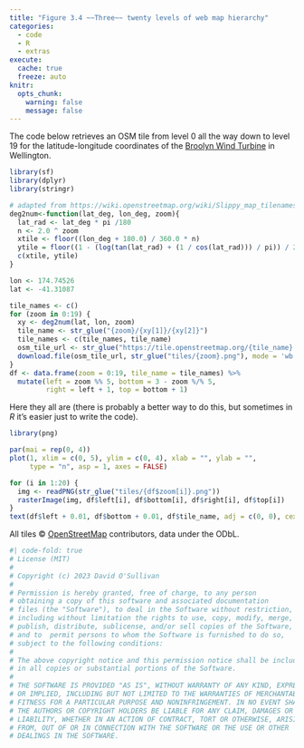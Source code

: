 ```yaml
---
title: "Figure 3.4 ~~Three~~ twenty levels of web map hierarchy"
categories: 
  - code
  - R
  - extras
execute: 
  cache: true
  freeze: auto
knitr:
  opts_chunk: 
    warning: false
    message: false
---
```


The code below retrieves an OSM tile from level 0 all the way down to level 19 for the latitude-longitude coordinates of the [Broolyn Wind Turbine](https://maps.app.goo.gl/UzNcVcqZ2axZKhdy9) in Wellington.

```r
library(sf)
library(dplyr)
library(stringr)

# adapted from https://wiki.openstreetmap.org/wiki/Slippy_map_tilenames#R
deg2num<-function(lat_deg, lon_deg, zoom){
  lat_rad <- lat_deg * pi /180
  n <- 2.0 ^ zoom
  xtile <- floor((lon_deg + 180.0) / 360.0 * n)
  ytile = floor((1 - (log(tan(lat_rad) + (1 / cos(lat_rad))) / pi)) / 2.0 * n)
  c(xtile, ytile)
}

lon <- 174.74526
lat <- -41.31087

tile_names <- c()
for (zoom in 0:19) {
  xy <- deg2num(lat, lon, zoom)
  tile_name <- str_glue("{zoom}/{xy[1]}/{xy[2]}")
  tile_names <- c(tile_names, tile_name)
  osm_tile_url <- str_glue("https://tile.openstreetmap.org/{tile_name}.png")
  download.file(osm_tile_url, str_glue("tiles/{zoom}.png"), mode = 'wb')
}
df <- data.frame(zoom = 0:19, tile_name = tile_names) %>%
  mutate(left = zoom %% 5, bottom = 3 - zoom %/% 5, 
         right = left + 1, top = bottom + 1)
```

Here they all are (there is probably a better way to do this, but sometimes in _R_ it's easier just to write the code).

```r
library(png)

par(mai = rep(0, 4))
plot(1, xlim = c(0, 5), ylim = c(0, 4), xlab = "", ylab = "", 
     type = "n", asp = 1, axes = FALSE)

for (i in 1:20) {
  img <- readPNG(str_glue("tiles/{df$zoom[i]}.png"))
  rasterImage(img, df$left[i], df$bottom[i], df$right[i], df$top[i])
}
text(df$left + 0.01, df$bottom + 0.01, df$tile_name, adj = c(0, 0), cex = 0.75)
```
All tiles &copy; [OpenStreetMap](https://openstreetmap.org/copyright) contributors, data under the ODbL.

```r
#| code-fold: true
# License (MIT)
#
# Copyright (c) 2023 David O'Sullivan
#
# Permission is hereby granted, free of charge, to any person
# obtaining a copy of this software and associated documentation
# files (the "Software"), to deal in the Software without restriction,
# including without limitation the rights to use, copy, modify, merge,
# publish, distribute, sublicense, and/or sell copies of the Software,
# and to  permit persons to whom the Software is furnished to do so,
# subject to the following conditions:
#
# The above copyright notice and this permission notice shall be included
# in all copies or substantial portions of the Software.
#
# THE SOFTWARE IS PROVIDED "AS IS", WITHOUT WARRANTY OF ANY KIND, EXPRESS
# OR IMPLIED, INCLUDING BUT NOT LIMITED TO THE WARRANTIES OF MERCHANTABILITY,
# FITNESS FOR A PARTICULAR PURPOSE AND NONINFRINGEMENT. IN NO EVENT SHALL
# THE AUTHORS OR COPYRIGHT HOLDERS BE LIABLE FOR ANY CLAIM, DAMAGES OR OTHER
# LIABILITY, WHETHER IN AN ACTION OF CONTRACT, TORT OR OTHERWISE, ARISING
# FROM, OUT OF OR IN CONNECTION WITH THE SOFTWARE OR THE USE OR OTHER
# DEALINGS IN THE SOFTWARE.
```